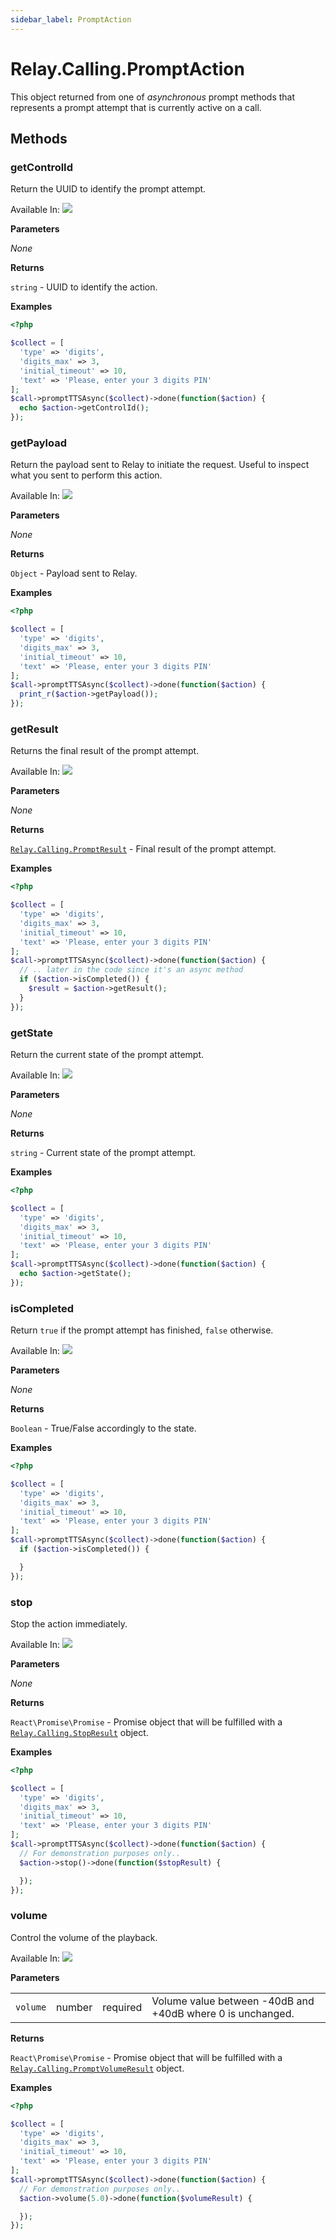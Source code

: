 ```yaml
---
sidebar_label: PromptAction
---
```


# Relay.Calling.PromptAction

This object returned from one of _asynchronous_ prompt methods that represents a prompt attempt that is currently active on a call.

## Methods

<div class="method-definitions"></div>

### getControlId

Return the UUID to identify the prompt attempt.

Available In: <img class="method-available-tag" src="https://img.shields.io/badge/-v2.0+-brightgreen.svg" />

**Parameters**

_None_

**Returns**

`string` - UUID to identify the action.

**Examples**

```php title="Start the attempt and print the controlId."
<?php

$collect = [
  'type' => 'digits',
  'digits_max' => 3,
  'initial_timeout' => 10,
  'text' => 'Please, enter your 3 digits PIN'
];
$call->promptTTSAsync($collect)->done(function($action) {
  echo $action->getControlId();
});
```

### getPayload

Return the payload sent to Relay to initiate the request. Useful to inspect what you sent to perform this action.

Available In: <img class="method-available-tag" src="https://img.shields.io/badge/-v2.0+-brightgreen.svg" />

**Parameters**

_None_

**Returns**

`Object` - Payload sent to Relay.

**Examples**

```php title="Start the attempt and print out the payload."
<?php

$collect = [
  'type' => 'digits',
  'digits_max' => 3,
  'initial_timeout' => 10,
  'text' => 'Please, enter your 3 digits PIN'
];
$call->promptTTSAsync($collect)->done(function($action) {
  print_r($action->getPayload());
});
```

### getResult

Returns the final result of the prompt attempt.

Available In: <img class="method-available-tag" src="https://img.shields.io/badge/-v2.0+-brightgreen.svg" />

**Parameters**

_None_

**Returns**

[`Relay.Calling.PromptResult`](php/reference/relay_calling/prompt_result.mdx) - Final result of the prompt attempt.

**Examples**

```php title="Start the attempt and grab the result when it's completed."
<?php

$collect = [
  'type' => 'digits',
  'digits_max' => 3,
  'initial_timeout' => 10,
  'text' => 'Please, enter your 3 digits PIN'
];
$call->promptTTSAsync($collect)->done(function($action) {
  // .. later in the code since it's an async method
  if ($action->isCompleted()) {
    $result = $action->getResult();
  }
});
```

### getState

Return the current state of the prompt attempt.

Available In: <img class="method-available-tag" src="https://img.shields.io/badge/-v2.0+-brightgreen.svg" />

**Parameters**

_None_

**Returns**

`string` - Current state of the prompt attempt.

**Examples**

```php title="Start the attempt and print the state."
<?php

$collect = [
  'type' => 'digits',
  'digits_max' => 3,
  'initial_timeout' => 10,
  'text' => 'Please, enter your 3 digits PIN'
];
$call->promptTTSAsync($collect)->done(function($action) {
  echo $action->getState();
});
```

### isCompleted

Return `true` if the prompt attempt has finished, `false` otherwise.

Available In: <img class="method-available-tag" src="https://img.shields.io/badge/-v2.0+-brightgreen.svg" />

**Parameters**

_None_

**Returns**

`Boolean` - True/False accordingly to the state.

**Examples**

```php title="Start the attempt and check if it has finished."
<?php

$collect = [
  'type' => 'digits',
  'digits_max' => 3,
  'initial_timeout' => 10,
  'text' => 'Please, enter your 3 digits PIN'
];
$call->promptTTSAsync($collect)->done(function($action) {
  if ($action->isCompleted()) {

  }
});
```

### stop

Stop the action immediately.

Available In: <img class="method-available-tag" src="https://img.shields.io/badge/-v2.0+-brightgreen.svg" />

**Parameters**

_None_

**Returns**

`React\Promise\Promise` - Promise object that will be fulfilled with a [`Relay.Calling.StopResult`](php/reference/relay_calling/stop_result.mdx) object.

**Examples**

```php title="Start the attempt and then stop it."
<?php

$collect = [
  'type' => 'digits',
  'digits_max' => 3,
  'initial_timeout' => 10,
  'text' => 'Please, enter your 3 digits PIN'
];
$call->promptTTSAsync($collect)->done(function($action) {
  // For demonstration purposes only..
  $action->stop()->done(function($stopResult) {

  });
});
```

### volume

Control the volume of the playback.

Available In: <img class="method-available-tag" src="https://img.shields.io/badge/-v2.3+-brightgreen.svg" />

**Parameters**

|          |                                              |                                            |                                                            |
| -------- | -------------------------------------------- | ------------------------------------------ | ---------------------------------------------------------- |
| `volume` | <span class="method-prop-type">number</span> | <span class="required-arg">required</span> | Volume value between -40dB and +40dB where 0 is unchanged. |

**Returns**

`React\Promise\Promise` - Promise object that will be fulfilled with a [`Relay.Calling.PromptVolumeResult`](php/reference/relay_calling/prompt_volume_result.mdx) object.

**Examples**

```php title="Start the prompt and increase the playback volume."
<?php

$collect = [
  'type' => 'digits',
  'digits_max' => 3,
  'initial_timeout' => 10,
  'text' => 'Please, enter your 3 digits PIN'
];
$call->promptTTSAsync($collect)->done(function($action) {
  // For demonstration purposes only..
  $action->volume(5.0)->done(function($volumeResult) {

  });
});
```
